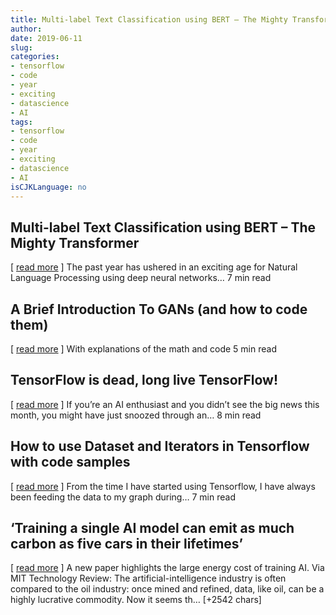 ```yaml
---
title: Multi-label Text Classification using BERT – The Mighty Transformer   
author: 
date: 2019-06-11
slug: 
categories: 
- tensorflow
- code
- year
- exciting
- datascience
- AI
tags: 
- tensorflow
- code
- year
- exciting
- datascience
- AI
isCJKLanguage: no 
---
```


## Multi-label Text Classification using BERT – The Mighty Transformer   
[ <a href="https://medium.com/@kaushaltrivedi/multi-label-text-classification-using-bert-the-mighty-transformer-69714fa3fb3d" target="_blank">read more</a> ] 
  The past year has ushered in an exciting age for Natural Language Processing using deep neural networks… 7 min read 




## A Brief Introduction To GANs (and how to code them)   
[ <a href="https://medium.com/@sarvasvkulpati/a-brief-introduction-to-gans-and-how-to-code-them-2620ee465c30" target="_blank">read more</a> ] 
  With explanations of the math and code 5 min read 




## TensorFlow is dead, long live TensorFlow!   
[ <a href="https://medium.com/@kozyrkov/tensorflow-is-dead-long-live-tensorflow-49d3e975cf04" target="_blank">read more</a> ] 
  If you're an AI enthusiast and you didn't see the big news this month, you might have just snoozed through an… 8 min read 




## How to use Dataset and Iterators in Tensorflow with code samples   
[ <a href="https://medium.com/@prasad.pai/how-to-use-dataset-and-iterators-in-tensorflow-with-code-samples-3bb98b6b74ab" target="_blank">read more</a> ] 
  From the time I have started using Tensorflow, I have always been feeding the data to my graph during… 7 min read 




## 'Training a single AI model can emit as much carbon as five cars in their lifetimes' 
 [ <a href="https://blog.adafruit.com/2019/06/10/training-a-single-ai-model-can-emit-as-much-carbon-as-five-cars-in-their-lifetimes/" target="_blank">read more</a> ]
A new paper highlights the large energy cost of training AI. 
Via MIT Technology Review:
The artificial-intelligence industry is often compared to the oil industry: once mined and refined, data, like oil, can be a highly lucrative commodity. Now it seems th… [+2542 chars] 


